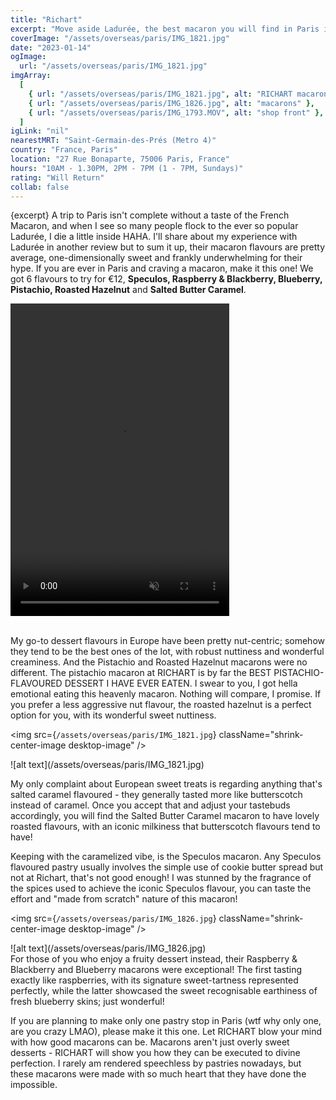 ```yaml
---
title: "Richart"
excerpt: "Move aside Ladurée, the best macaron you will find in Paris is at this family-owned boutique!"
coverImage: "/assets/overseas/paris/IMG_1821.jpg"
date: "2023-01-14"
ogImage:
  url: "/assets/overseas/paris/IMG_1821.jpg"
imgArray:
  [
    { url: "/assets/overseas/paris/IMG_1821.jpg", alt: "RICHART macarons" },
    { url: "/assets/overseas/paris/IMG_1826.jpg", alt: "macarons" },
    { url: "/assets/overseas/paris/IMG_1793.MOV", alt: "shop front" },
  ]
igLink: "nil"
nearestMRT: "Saint-Germain-des-Prés (Metro 4)"
country: "France, Paris"
location: "27 Rue Bonaparte, 75006 Paris, France"
hours: "10AM - 1.30PM, 2PM - 7PM (1 - 7PM, Sundays)"
rating: "Will Return"
collab: false
---
```


{excerpt} A trip to Paris isn't complete without a taste of the French Macaron, and when I see so many people flock to the ever so popular Ladurée, I die a little inside HAHA. I'll share about my experience with Ladurée in another review but to sum it up, their macaron flavours are pretty average, one-dimensionally sweet and frankly underwhelming for their hype. If you are ever in Paris and craving a macaron, make it this one! We got 6 flavours to try for €12, <b>Speculos, Raspberry & Blackberry, Blueberry, Pistachio, Roasted Hazelnut</b> and <b>Salted Butter Caramel</b>.

<div className="flex justify-center">
  <video width="350" height="500" controls muted>
    <source src="/assets/overseas/paris/IMG_1793.MOV" type="video/mp4" />
    Your browser does not support the video tag.
  </video>
</div>
<br />

My go-to dessert flavours in Europe have been pretty nut-centric; somehow they tend to be the best ones of the lot, with robust nuttiness and wonderful creaminess. And the Pistachio and Roasted Hazelnut macarons were no different. The pistachio macaron at RICHART is by far the BEST PISTACHIO-FLAVOURED DESSERT I HAVE EVER EATEN. I swear to you, I got hella emotional eating this heavenly macaron. Nothing will compare, I promise. If you prefer a less aggressive nut flavour, the roasted hazelnut is a perfect option for you, with its wonderful sweet nuttiness.

<img
  src={`/assets/overseas/paris/IMG_1821.jpg`}
  className="shrink-center-image desktop-image"
/>
<div className="mobile-image">
  ![alt text](/assets/overseas/paris/IMG_1821.jpg)
</div>

My only complaint about European sweet treats is regarding anything that's salted caramel flavoured - they generally tasted more like butterscotch instead of caramel. Once you accept that and adjust your tastebuds accordingly, you will find the Salted Butter Caramel macaron to have lovely roasted flavours, with an iconic milkiness that butterscotch flavours tend to have! 

Keeping with the caramelized vibe, is the Speculos macaron. Any Speculos flavoured pastry usually involves the simple use of cookie butter spread but not at Richart, that's not good enough! I was stunned by the fragrance of the spices used to achieve the iconic Speculos flavour, you can taste the effort and "made from scratch" nature of this macaron!

<img
  src={`/assets/overseas/paris/IMG_1826.jpg`}
  className="shrink-center-image desktop-image"
/>
<div className="mobile-image">
  ![alt text](/assets/overseas/paris/IMG_1826.jpg)
</div>
For those of you who enjoy a fruity dessert instead, their Raspberry & Blackberry and Blueberry macarons were exceptional! The first tasting exactly like raspberries, with its signature sweet-tartness represented perfectly, while the latter showcased the sweet recognisable earthiness of fresh blueberry skins; just wonderful!

If you are planning to make only one pastry stop in Paris (wtf why only one, are you crazy LMAO), please make it this one. Let RICHART blow your mind with how good macarons can be. Macarons aren't just overly sweet desserts - RICHART will show you how they can be executed to divine perfection. I rarely am rendered speechless by pastries nowadays, but these macarons were made with so much heart that they have done the impossible.
